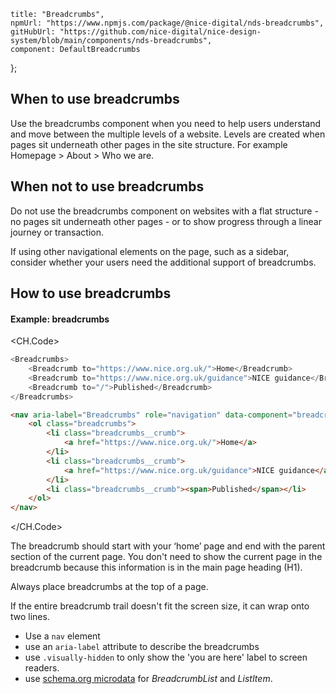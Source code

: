 
	title: "Breadcrumbs",
	npmUrl: "https://www.npmjs.com/package/@nice-digital/nds-breadcrumbs",
	gitHubUrl: "https://github.com/nice-digital/nice-design-system/blob/main/components/nds-breadcrumbs",
	component: DefaultBreadcrumbs
};

## When to use breadcrumbs

Use the breadcrumbs component when you need to help users understand and move between the multiple levels of a website. Levels are created when pages sit underneath other pages in the site structure. For example Homepage > About > Who we are.

## When not to use breadcrumbs

Do not use the breadcrumbs component on websites with a flat structure - no pages sit underneath other pages - or to show progress through a linear journey or transaction.

If using other navigational elements on the page, such as a sidebar, consider whether your users need the additional support of breadcrumbs.

## How to use breadcrumbs

<Example>
<h4>Example: breadcrumbs</h4>
<DefaultBreadcrumbs />

<CH.Code>
```js React
<Breadcrumbs>
	<Breadcrumb to="https://www.nice.org.uk/">Home</Breadcrumb>
	<Breadcrumb to="https://www.nice.org.uk/guidance">NICE guidance</Breadcrumb>
	<Breadcrumb to="/">Published</Breadcrumb>
</Breadcrumbs>
```
```html HTML
<nav aria-label="Breadcrumbs" role="navigation" data-component="breadcrumbs">
	<ol class="breadcrumbs">
		<li class="breadcrumbs__crumb">
			<a href="https://www.nice.org.uk/">Home</a>
		</li>
		<li class="breadcrumbs__crumb">
			<a href="https://www.nice.org.uk/guidance">NICE guidance</a>
		</li>
		<li class="breadcrumbs__crumb"><span>Published</span></li>
	</ol>
</nav>
```
</CH.Code>
</Example>

The breadcrumb should start with your ‘home’ page and end with the parent section of the current page. You don't need to show the current page in the breadcrumb because this information is in the main page heading (H1).

Always place breadcrumbs at the top of a page.

If the entire breadcrumb trail doesn't fit the screen size, it can wrap onto two lines.

-   Use a `nav` element
-   use an `aria-label` attribute to describe the breadcrumbs
-   use `.visually-hidden` to only show the 'you are here' label to screen readers.
-   use [schema.org microdata](http://schema.org/BreadcrumbList) for _BreadcrumbList_ and _ListItem_.


